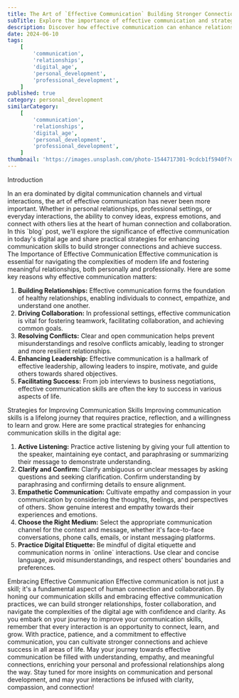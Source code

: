```yaml
---
title: The Art of `Effective Communication` Building Stronger Connections in a Digital Age
subTitle: Explore the importance of effective communication and strategies for improving communication skills in today's digital world
description: Discover how effective communication can enhance relationships, foster collaboration, and drive success in personal and professional endeavors. Learn practical tips for improving communication skills in an increasingly digital and interconnected society.
date: 2024-06-10
tags:
    [
        'communication',
        'relationships',
        'digital_age',
        'personal_development',
        'professional_development',
    ]
published: true
category: personal_development
similarCategory:
    [
        'communication',
        'relationships',
        'digital_age',
        'personal_development',
        'professional_development',
    ]
thumbnail: 'https://images.unsplash.com/photo-1544717301-9cdcb1f5940f?q=80&w=2070&auto=format&fit=crop&ixlib=rb-4.0.3&ixid=M3wxMjA3fDB8MHxwaG90by1wYWdlfHx8fGVufDB8fHx8fA%3D%3D'
---
```


<Heading type="danger">Introduction</Heading>

<Paragraph>
    In an era dominated by digital communication channels and virtual
    interactions, the art of effective communication has never been more
    important. Whether in personal relationships, professional settings, or
    everyday interactions, the ability to convey ideas, express emotions, and
    connect with others lies at the heart of human connection and collaboration.
    In this `blog` post, we'll explore the significance of effective
    communication in today's digital age and share practical strategies for
    enhancing communication skills to build stronger connections and achieve
    success.
</Paragraph>
<Heading>The Importance of Effective Communication</Heading>

<Paragraph>
    Effective communication is essential for navigating the complexities of
    modern life and fostering meaningful relationships, both personally and
    professionally. Here are some key reasons why effective communication
    matters:
</Paragraph>
<ol>
    <li>
        <strong>Building Relationships:</strong> Effective communication forms
        the foundation of healthy relationships, enabling individuals to
        connect, empathize, and understand one another.
    </li>
    <li>
        <strong>Driving Collaboration:</strong> In professional settings,
        effective communication is vital for fostering teamwork, facilitating
        collaboration, and achieving common goals.
    </li>
    <li>
        <strong>Resolving Conflicts:</strong> Clear and open communication helps
        prevent misunderstandings and resolve conflicts amicably, leading to
        stronger and more resilient relationships.
    </li>
    <li>
        <strong>Enhancing Leadership:</strong> Effective communication is a
        hallmark of effective leadership, allowing leaders to inspire, motivate,
        and guide others towards shared objectives.
    </li>
    <li>
        <strong>Facilitating Success:</strong> From job interviews to business
        negotiations, effective communication skills are often the key to
        success in various aspects of life.
    </li>
</ol>
<Heading>Strategies for Improving Communication Skills</Heading>

<Paragraph>
    Improving communication skills is a lifelong journey that requires practice,
    reflection, and a willingness to learn and grow. Here are some practical
    strategies for enhancing communication skills in the digital age:
</Paragraph>
<ol>
    <li>
        <strong>Active Listening:</strong> Practice active listening by giving
        your full attention to the speaker, maintaining eye contact, and
        paraphrasing or summarizing their message to demonstrate understanding.
    </li>
    <li>
        <strong>Clarify and Confirm:</strong> Clarify ambiguous or unclear
        messages by asking questions and seeking clarification. Confirm
        understanding by paraphrasing and confirming details to ensure
        alignment.
    </li>
    <li>
        <strong>Empathetic Communication:</strong> Cultivate empathy and
        compassion in your communication by considering the thoughts, feelings,
        and perspectives of others. Show genuine interest and empathy towards
        their experiences and emotions.
    </li>
    <li>
        <strong>Choose the Right Medium:</strong> Select the appropriate
        communication channel for the context and message, whether it's
        face-to-face conversations, phone calls, emails, or instant messaging
        platforms.
    </li>
    <li>
        <strong>Practice Digital Etiquette:</strong> Be mindful of digital
        etiquette and communication norms in `online` interactions. Use clear
        and concise language, avoid misunderstandings, and respect others'
        boundaries and preferences.
    </li>
</ol>
<Heading>Embracing Effective Communication</Heading>

<Paragraph>
    Effective communication is not just a skill; it's a fundamental aspect of
    human connection and collaboration. By honing our communication skills and
    embracing effective communication practices, we can build stronger
    relationships, foster collaboration, and navigate the complexities of the
    digital age with confidence and clarity.
</Paragraph>
<Paragraph>
    As you embark on your journey to improve your communication skills, remember
    that every interaction is an opportunity to connect, learn, and grow. With
    practice, patience, and a commitment to effective communication, you can
    cultivate stronger connections and achieve success in all areas of life.
</Paragraph>
<Paragraph>
    May your journey towards effective communication be filled with
    understanding, empathy, and meaningful connections, enriching your personal
    and professional relationships along the way.
</Paragraph>
Stay tuned for more insights on communication and personal development, and may your
interactions be infused with clarity, compassion, and connection!
